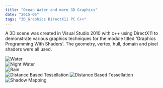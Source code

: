 ```yaml
---
title: "Ocean Water and more 3D Graphics"
date: "2015-05"
tags: "3D_Graphics DirectX11 PC C++"
---
```


A 3D scene was created in Visual Studio 2010 with c++ using DirectX11 to demonstrate various graphics techniques for the module titled 'Graphics Programming With Shaders'.
The geometry, vertex, hull, domain and pixel shaders were all used.

<Image alt="Water" maxWidth="400px" src="/assets/projects/ocean-water/water.gif" caption="Water: multiple Gerstner waves, bump mapping, reflections, Frensel effect.
Sky: skydome, multiple layered clouds, day-night cycle (pixel shader)."/>
<br/>
<Image alt="Night Water" maxWidth="400px" src="/assets/projects/ocean-water/moon.gif" caption="Billboard sprite (moon), Gerstner waves."/>
<br/>
<Image alt="Rain" maxWidth="400px" src="/assets/projects/ocean-water/rain.gif" caption="Rain (geometry shader), heightmap, reflections."/>
<br/>
<Image alt="Distance Based Tessellation" maxWidth="400px" src="/assets/projects/ocean-water/tessellation_00.png"/>
<Image alt="Distance Based Tessellation" maxWidth="400px" src="/assets/projects/ocean-water/tessellation_01.png" caption="Distance based tessellation."/>
<br/>
<Image alt="Shadow Mapping" maxWidth="400px" src="/assets/projects/ocean-water/shadow_mapping.gif" caption="Soft shadow mapping."/>